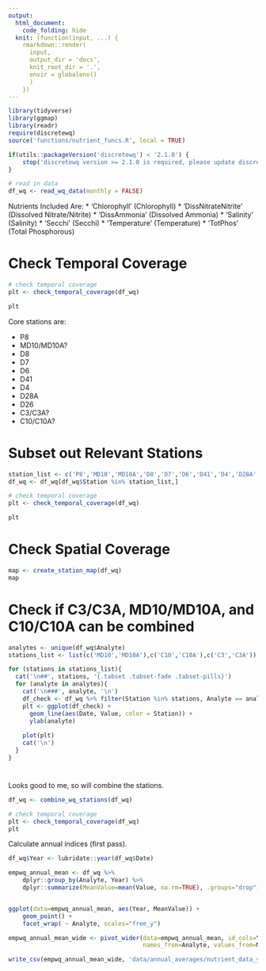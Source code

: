 ```yaml
---
output:
  html_document:
    code_folding: hide
  knit: (function(input, ...) {
    rmarkdown::render(
      input,
      output_dir = 'docs',
      knit_root_dir = '.',
      envir = globalenv()
      )
    })
---
```


```r
library(tidyverse)
library(ggmap)
library(readr)
require(discretewq)
source('functions/nutrient_funcs.R', local = TRUE)

if(utils::packageVersion('discretewq') < '2.1.0') {
    stop('discretewq version >= 2.1.0 is required, please update discretewq.')
}
```

```r
# read in data
df_wq <- read_wq_data(monthly = FALSE)
```

Nutrients Included Are:
* 'Chlorophyll' (Chlorophyll)
* 'DissNitrateNitrite' (Dissolved Nitrate/Nitrite)
* 'DissAmmonia' (Dissolved Ammonia)
* 'Salinity' (Salinity)
* 'Secchi' (Secchi)
* 'Temperature' (Temperature)
* 'TotPhos' (Total Phosphorous)

# Check Temporal Coverage
```r
# check temporal coverage
plt <- check_temporal_coverage(df_wq)

plt
```

Core stations are:

* P8
* MD10/MD10A?
* D8
* D7
* D6
* D41
* D4
* D28A
* D26
* C3/C3A?
* C10/C10A?

# Subset out Relevant Stations
```r
station_list <- c('P8','MD10','MD10A','D8','D7','D6','D41','D4','D28A','D26','C3','C3A','C10','C10A')
df_wq <- df_wq[df_wq$Station %in% station_list,]

# check temporal coverage
plt <- check_temporal_coverage(df_wq)

plt
```

# Check Spatial Coverage
```r
map <- create_station_map(df_wq)
map
```

# Check if C3/C3A, MD10/MD10A, and C10/C10A can be combined {.tabset .tabset-pills}
```r
analytes <- unique(df_wq$Analyte)
stations_list <- list(c('MD10','MD10A'),c('C10','C10A'),c('C3','C3A'))

for (stations in stations_list){
  cat('\n##', stations, '{.tabset .tabset-fade .tabset-pills}')
  for (analyte in analytes){
    cat('\n###', analyte, '\n')
    df_check <- df_wq %>% filter(Station %in% stations, Analyte == analyte)
    plt <- ggplot(df_check) +
      geom_line(aes(Date, Value, color = Station)) +
      ylab(analyte)
  
    plot(plt)
    cat('\n')
  }
}
```

#
Looks good to me, so will combine the stations.
```r
df_wq <- combine_wq_stations(df_wq)

# check temporal coverage
plt <- check_temporal_coverage(df_wq)
plt
```

Calculate annual indices (first pass).
```r
df_wq$Year <- lubridate::year(df_wq$Date)

empwq_annual_mean <- df_wq %>%
	dplyr::group_by(Analyte, Year) %>%
	dplyr::summarize(MeanValue=mean(Value, na.rm=TRUE), .groups="drop")


ggplot(data=empwq_annual_mean, aes(Year, MeanValue)) +
	geom_point() +
	facet_wrap( ~ Analyte, scales="free_y")
```


```r
empwq_annual_mean_wide <- pivot_wider(data=empwq_annual_mean, id_cols=Year,
                                      names_from=Analyte, values_from=MeanValue)

```

```r
write_csv(empwq_annual_mean_wide, 'data/annual_averages/nutrient_data_yearly.csv')
```


